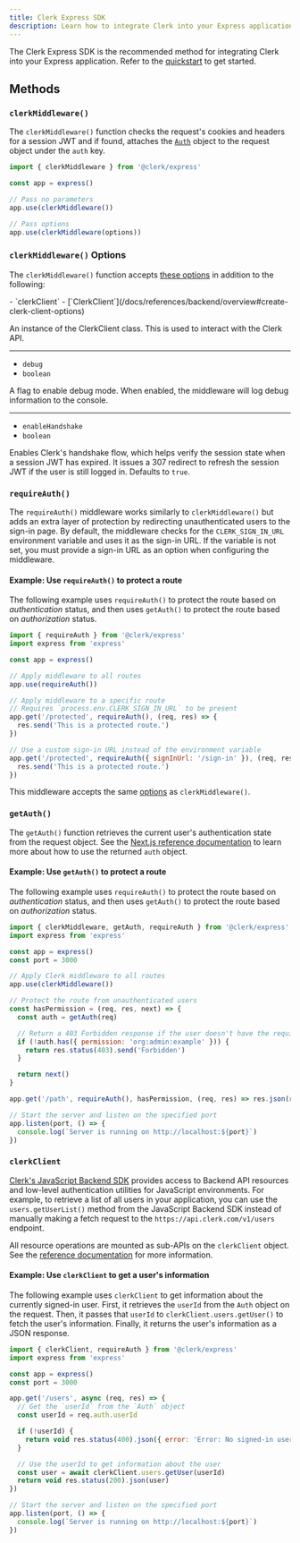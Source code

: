 ```yaml
---
title: Clerk Express SDK
description: Learn how to integrate Clerk into your Express application using the Clerk Express SDK.
---
```


The Clerk Express SDK is the recommended method for integrating Clerk into your Express application. Refer to the [quickstart](/docs/quickstarts/express) to get started.

## Methods

### `clerkMiddleware()`

The `clerkMiddleware()` function checks the request's cookies and headers for a session JWT and if found, attaches the [`Auth`](/docs/references/backend/types/auth-object#auth-object) object to the request object under the `auth` key.

```js
import { clerkMiddleware } from '@clerk/express'

const app = express()

// Pass no parameters
app.use(clerkMiddleware())

// Pass options
app.use(clerkMiddleware(options))
```

### `clerkMiddleware()` Options

The `clerkMiddleware()` function accepts [these options](/docs/references/nextjs/clerk-middleware#clerk-middleware-options) in addition to the following:

<Properties>
  - `clerkClient`
  - [`ClerkClient`](/docs/references/backend/overview#create-clerk-client-options)

  An instance of the ClerkClient class. This is used to interact with the Clerk API.

  ---

  - `debug`
  - `boolean`

  A flag to enable debug mode. When enabled, the middleware will log debug information to the console.

  ---

  - `enableHandshake`
  - `boolean`

  Enables Clerk's handshake flow, which helps verify the session state when a session JWT has expired. It issues a 307 redirect to refresh the session JWT if the user is still logged in. Defaults to `true`.
</Properties>

### `requireAuth()`

The `requireAuth()` middleware works similarly to `clerkMiddleware()` but adds an extra layer of protection by redirecting unauthenticated users to the sign-in page. By default, the middleware checks for the `CLERK_SIGN_IN_URL` environment variable and uses it as the sign-in URL. If the variable is not set, you must provide a sign-in URL as an option when configuring the middleware.

#### Example: Use `requireAuth()` to protect a route

The following example uses `requireAuth()` to protect the route based on _authentication_ status, and then uses `getAuth()` to protect the route based on _authorization_ status.

```js
import { requireAuth } from '@clerk/express'
import express from 'express'

const app = express()

// Apply middleware to all routes
app.use(requireAuth())

// Apply middleware to a specific route
// Requires `process.env.CLERK_SIGN_IN_URL` to be present
app.get('/protected', requireAuth(), (req, res) => {
  res.send('This is a protected route.')
})

// Use a custom sign-in URL instead of the environment variable
app.get('/protected', requireAuth({ signInUrl: '/sign-in' }), (req, res) => {
  res.send('This is a protected route.')
})
```

This middleware accepts the same [options](/docs/references/express/overview#options) as `clerkMiddleware()`.

### `getAuth()`

The `getAuth()` function retrieves the current user's authentication state from the request object. See the [Next.js reference documentation](/docs/references/nextjs/get-auth) to learn more about how to use the returned `auth` object.

#### Example: Use `getAuth()` to protect a route

The following example uses `requireAuth()` to protect the route based on _authentication_ status, and then uses `getAuth()` to protect the route based on _authorization_ status.

```js
import { clerkMiddleware, getAuth, requireAuth } from '@clerk/express'
import express from 'express'

const app = express()
const port = 3000

// Apply Clerk middleware to all routes
app.use(clerkMiddleware())

// Protect the route from unauthenticated users
const hasPermission = (req, res, next) => {
  const auth = getAuth(req)

  // Return a 403 Forbidden response if the user doesn't have the required permission
  if (!auth.has({ permission: 'org:admin:example' })) {
    return res.status(403).send('Forbidden')
  }

  return next()
}

app.get('/path', requireAuth(), hasPermission, (req, res) => res.json(req.auth))

// Start the server and listen on the specified port
app.listen(port, () => {
  console.log(`Server is running on http://localhost:${port}`)
})
```

### `clerkClient`

[Clerk's JavaScript Backend SDK](/docs/references/backend/overview) provides access to Backend API resources and low-level authentication utilities for JavaScript environments. For example, to retrieve a list of all users in your application, you can use the `users.getUserList()` method from the JavaScript Backend SDK instead of manually making a fetch request to the `https://api.clerk.com/v1/users` endpoint.

All resource operations are mounted as sub-APIs on the `clerkClient` object. See the [reference documentation](/docs/references/backend/overview#usage) for more information.

#### Example: Use `clerkClient` to get a user's information

The following example uses `clerkClient` to get information about the currently signed-in user. First, it retrieves the `userId` from the `Auth` object on the request. Then, it passes that `userId` to `clerkClient.users.getUser()` to fetch the user's information. Finally, it returns the user's information as a JSON response.

```js
import { clerkClient, requireAuth } from '@clerk/express'
import express from 'express'

const app = express()
const port = 3000

app.get('/users', async (req, res) => {
  // Get the `userId` from the `Auth` object
  const userId = req.auth.userId

  if (!userId) {
    return void res.status(400).json({ error: 'Error: No signed-in user' })
  }

  // Use the userId to get information about the user
  const user = await clerkClient.users.getUser(userId)
  return void res.status(200).json(user)
})

// Start the server and listen on the specified port
app.listen(port, () => {
  console.log(`Server is running on http://localhost:${port}`)
})
```
